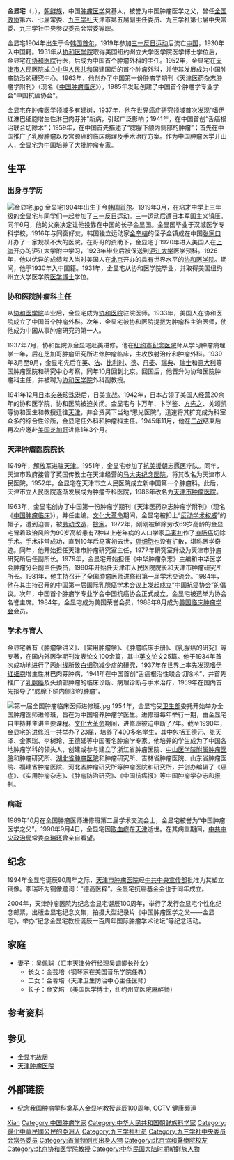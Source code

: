 {{Infobox Biography
| subject_name   = 金顯宅 
| image_name     = Jin Xian Zhai.jpg
| image_size     = 250px
| image_caption  = 金顯宅
| date_of_birth  = {{birth date|1904|3|7}}
| place_of_birth = [[File:Flag_of_Korea_1882.svg|25px]][[大韩帝国|大韩帝国]][[漢城府|漢城府]]
| date_of_death  = {{Death date and age|1990|9|4|1904|3|7}}
| place_of_death = {{CHN}}[[天津市|天津市]]
| nationality    = {{PRC}}
| ethnicity      = [[中國朝鮮族|朝鲜族]]
| occupation     = 医生、肿瘤学家
| known_for      = 中国肿瘤医学之父
| education      = 医学博士
| alma_mater     =[[协和医学院|协和医学院]]
| spouse        =吴佩球
| children      = 金芸培、金蓉培、金文培
}}

'''金显宅'''（{{lang-ko|'''김현택'''}}，{{bd|1904年|3月7日|1990年|9月4日}}），[[中國朝鲜族|朝鲜族]]，中国[[肿瘤学|肿瘤医学]]奠基人，被誉为中国肿瘤医学之父，曾任[[中国人民政治协商会议全国委员会|全国政协]]第六、七届常委、[[九三学社|九三学社]]天津市第五届副主任委员、九三学社第七届中央常委、九三学社中央参议委员会常委等职。

金显宅1904年出生于今[[韩国|韩国]][[首尔|首尔]]，1919年参加[[三一反日运动|三一反日运动]]后流亡[[中国|中国]]，1930年入中国籍。1931年从[[北京协和医学院|协和医学院]]取得美国纽约州立大学医学院医学博士学位后，金显宅在[[北京协和医院|协和医院]]行医，后成为中国首个肿瘤外科的主任。1952年，金显宅在[[天津市肿瘤医院|天津市人民医院]]成立[[中华人民共和国|中华人民共和国]]建国后的首个肿瘤外科，并使其发展成为中国肿瘤防治的研究中心。1963年，他创办了中国第一份肿瘤学期刊《天津医药杂志肿瘤学附刊》（现名《[[中国肿瘤临床|中国肿瘤临床]]》），1985年发起创建了中国首个肿瘤学专业学会“中国抗癌协会”。

金显宅在肿瘤医学领域多有建树，1937年，他在世界癌症研究领域首次发现“嗜伊红淋巴细胞增生性淋巴肉芽肿”新病，引起广泛影响；1941年，在中国首创“舌癌根治联合切除术”；1959年，在中国首先描述了“腮腺下颌内侧部的肿瘤”；首先在中国推广了乳腺肿瘤以及宫颈癌的临床病理及手术治疗方案。作为中国肿瘤医学开山人，金显宅为中国培养了大批肿瘤专家。

== 生平 ==
=== 出身与学历 ===
[[File:金显宅.jpg|thumb]]
金显宅1904年出生于今[[韩国|韩国]][[首尔|首尔]]。1919年3月，在培才中学上三年级的金显宅与同学们一起参加了[[三一反日运动|三一反日运动]]。三一运动后遭日本军国主义镇压。同年6月，他的父亲决定让他投靠在中国的长子金显国。金显国毕业于汉城医学专科学校，1916年与同窗好友，韩国独立运动家[[金奎植|金奎植]]的侄子金镇成在中国[[张家口|张家口]]开办了一家规模不大的医院。在哥哥的资助下，金显宅于1920年进入美国人在[[上海|上海]]开办的沪江大学附中学习，1923年毕业后被保送到[[沪江大学|沪江大学]]医学预科。1926年，他以优异的成绩考入当时美国人在[[北京|北京]]开办的具有世界水平的[[北京协和医学院|协和医学院]]。期间，他于1930年入中国籍。1931年，金显宅从协和医学院毕业，并取得美国纽约州立大学医学院[[医学博士|医学博士]]学位。{{r|王世铎|光明}}

=== 协和医院肿瘤科主任 ===
从[[北京协和医学院|协和医学院]]毕业后，金显宅成为[[北京协和医院|协和医院]]驻院医师。1933年，美国人在协和医院成立了中国首个肿瘤外科。次年，金显宅被协和医院提拔为肿瘤科主治医师，使他成为中国从事肿瘤研究的第一人。{{r|李树玲|郝希山|创始人|王世铎}}

1937年7月，协和医院派金显宅赴美进修。他在[[纽约市|纽约市]][[紀念斯隆-凱特琳癌症中心|纪念医院]]师从{{tsl|en|James Ewing (pathologist)|詹姆斯·尤因 (病理學家)|詹姆斯·尤因}}学习肿瘤病理学一年，后在芝加哥肿瘤研究所进修肿瘤临床，主攻放射治疗和肿瘤外科。1939年3月至9月，金显宅先后在[[英国|英]]、[[法国|法]]、[[比利时|比利时]]、[[德国|德]]、[[丹麦|丹麦]]、[[瑞典|瑞典]]、[[瑞士|瑞士]]和[[意大利|意大利]]等国肿瘤医院和研究中心考察，同年10月回到北京。回国后，他晋升为协和医院肿瘤科主任，并被聘为[[北京协和医学院|协和医学院]]外科副教授。{{r|光明|王世铎}}

1941年12月[[日本突袭珍珠港|日本突袭珍珠港]]后，日美宣战。1942年，日本占领了美国人经营20余年的协和医学院，协和医院被迫关闭。金显宅与卞万年、卞学鉴、[[方先之|方先之]]、关颂凯等协和医生和教授迁往[[天津|天津]]，并合资买下当地“恩光医院”，迅速将其扩充成为科室众多的综合性诊所，金显宅任外科和肿瘤科主任。1945年11月，他在[[第二次世界大战|二战]]结束后再次应邀赴[[美国|美国]][[芝加哥|芝加哥]]进修1年3个月。{{r|光明|王世铎}}

=== 天津肿瘤医院院长 ===
1949年，[[解放军|解放军]]进驻[[天津|天津]]。1951年，金显宅参加了[[抗美援朝|抗美援朝]]志愿医疗队{{r|光明}}。同年，天津市政府接管了英国传教士在天津经营的[[马大夫纪念医院|马大夫纪念医院]]，将其改名为天津市人民医院。1952年，金显宅在天津市立人民医院成立新中国第一个肿瘤科。此后，天津市立人民医院逐渐发展成为肿瘤专科医院，1986年改名为[[天津市肿瘤医院|天津市肿瘤医院]]{{r|tj|hm}}。

1963年，金显宅创办了中国第一份肿瘤学期刊《天津医药杂志肿瘤学附刊》（现名《[[中国肿瘤临床|中国肿瘤临床]]》），并任主编{{r|lc}}。[[文化大革命|文化大革命]]期间，金显宅被扣上“[[反动学术权威|反动学术权威]]”的帽子，遭到迫害，被[[劳动改造|劳动改造]]，[[抄家|抄家]]{{r|光明| yj }}。1972年，刚刚被解除劳改69岁高龄的金显宅冒着政治风险为90岁高龄患有7种以上老年病的人口学家[[马寅初|马寅初]]作了[[直肠癌|直肠癌]]切除手术。手术非常成功，直到10年后马寅初去世，[[癌细胞|癌细胞]]也没有扩散，堪称医学奇迹{{r|马寅初|ma}}。同年，他开始担任天津市肿瘤研究室主任，1977年研究室升级为天津市肿瘤研究所后任副所长{{r|jm}}。1979年，金显宅开始担任《中华肿瘤杂志》主编和中华医学会肿瘤分会副主任委员，1980年开始任天津市人民医院院长和天津市肿瘤研究所所长。1981年，他主持召开了全国肿瘤医师进修班第一届学术交流会。1984年，他在其主持召开的中国第一届国际乳腺癌学术会议上发起成立“中国抗癌协会”的倡议。次年，中国首个肿瘤学专业学会中国抗癌协会正式成立，金显宅被选举为协会名誉主席。1984年，金显宅成为美国{{link-en|肿瘤外科学会|Society of Surgical Oncology}}荣誉会员，1988年8月成为[[美国临床肿瘤学会|美国临床肿瘤学会]]会员。{{r|yj|jm|jd}}

=== 学术与育人 ===
金显宅著有《肿瘤学讲义》、《实用肿瘤学》、《肿瘤临床手册》、《乳腺癌的研究》等专著，在国内外医学期刊发表论文100余篇，其中[[英文|英文]]论文25篇。他于1934年首次成功地进行了[[丙射线|丙射线]]所致[[白细胞减少症|白细胞减少症]]的研究，1937年在世界上率先发现[[嗜酸性粒细胞|嗜伊红细胞]]增生性淋巴肉芽肿病，1941年在中国首创“舌癌根治性联合切除术”，并首先推广了[[乳腺癌|乳腺癌]]及头颈部肿瘤的临床诊断、病理诊断与手术治疗，1959年在国内首先报导了“腮腺下颌内侧部的肿瘤”。{{r|yj|jd|光明}}

[[File:第一届全国肿瘤临床医师进修班.jpg|thumb]]
1954年，金显宅受[[中华人民共和国卫生部|卫生部]]委托开始举办全国肿瘤医师进修班，旨在为中国培养肿瘤学医生。进修班每年举行一期，由金显宅自主持并主讲主要课程。[[文化大革命|文化大革命]]期间，进修班被迫中断了7年。截至1990年，金显宅的进修班一共举办了23届，培养了400多名学生，其中包括王德元、张天泽、金家瑞、李树玲、王德延等中国著名肿瘤学专家。他培养的学生成为了中国各地肿瘤学科的领头人，创建或参与建立了浙江省肿瘤医院、[[中山大学肿瘤防治中心|中山医学院附属肿瘤医院]]和肿瘤研究所、[[湖北省肿瘤医院|湖北省肿瘤医院]]和肿瘤研究所、吉林省肿瘤医院、山东省肿瘤医院、福建省肿瘤医院、河北省肿瘤研究所等肿瘤医院和研究所，并创办编辑了《癌症》、《实用肿瘤杂志》、《肿瘤防治研究》、《中国抗癌报》等中国肿瘤学杂志和报刊。{{r|王世铎|tl}}

=== 病逝 ===
1989年10月在全国肿瘤医师进修班第二届学术交流会上，金显宅被誉为“中国肿瘤医学之父”。1990年9月4日，金显宅因[[败血症|败血症]]在[[天津|天津]]逝世。在其病重期间，[[中共中央政治局|中共中央政治局]]常委[[李瑞环|李瑞环]]曾亲自看望。

== 纪念 ==
1994年金显宅诞辰90周年之际，[[天津市肿瘤医院|天津市肿瘤医院]]经[[中共中央宣传部|中共中央宣传部]]批准为其塑立铜像。李瑞环为铜像题词：“德高医粹”。金显宅抗癌基金会也于同年成立。{{r|纪念|yj|jn}}

2004年，天津肿瘤医院为纪念金显宅诞辰100周年，举行了发行金显宅个性化纪念邮票，出版金显宅纪念文集，拍摄大型纪录片《中国肿瘤医学之父——金显宅》，举办“纪念金显宅教授诞辰一百周年国际肿瘤学术论坛”等纪念活动{{r|jd}}。

== 家庭 ==
*妻子：吴佩球（[[汇丰银行|汇丰]]天津分行经理吴调卿长孙女）
**长女：金芸培（钢琴家在美国音乐学院任教）
**二女：金蓉培（天津卫生防治中心主任医师）
**长子：金文培 （美国医学博士，纽约州立医院麻醉师）

== 参考资料 ==
{{Reflist|2|refs=
<ref name="创始人">{{cite journal |title=纪念本刊创始人——金显宅主编诞辰一百周年  |author=编辑部 | coauthors = |journal=《中国肿瘤临床》 |date=2004年07期 }}</ref>
<ref name="王世铎">{{cite journal |title=“中国肿瘤之父”金显宅   |author=王世铎 | coauthors = |journal=《天津科技年鉴》 |date=2005年 |publisher=方志出版社 }}</ref>
<ref name="郝希山">{{cite journal |title=德高医粹——怀念我的老师金显宅教授 |author=郝希山| coauthors = |journal=《中国肿瘤临床》 |date=2004年07期 }}</ref>
<ref name="李树玲">{{cite journal |title=深切怀念我国肿瘤学奠基人金显宅先师  |author=李树玲 | coauthors = |journal=《癌症进展》 |date=2004年02期 }}</ref>
<ref name="马寅初">{{cite journal |title=马寅初与肿瘤医学泰斗金显宅  |author= 王世铎| coauthors = |journal=《民主与科学》 |date=2000年03期 }}</ref>
<ref name="光明">{{cite web |url=http://www.gmw.cn/content/2006-03/13/content_387755.htm |author=王德元 |title=中国肿瘤医学之父——金显宅 |publisher=光明网 |date=2006-03-13 |access-date=2010-12-26 |archive-url=https://web.archive.org/web/20120229175408/http://www.gmw.cn/content/2006-03/13/content_387755.htm |archive-date=2012-02-29 |dead-url=yes }}</ref>
<ref name=tj>{{Cite web |url=http://www.tjmuch.com/system/2008/09/09/010013187.shtml |title=天津肿瘤医院 |access-date=2011-01-01 |archive-url=https://web.archive.org/web/20110118035109/http://www.tjmuch.com/system/2008/09/09/010013187.shtml |archive-date=2011-01-18 |dead-url=yes }}</ref>
<ref name=jm>{{Cite web |url=http://dlibrary.tjl.tj.cn/jmqx/renwu/jxz.htm |title=津门群星 |accessdate=2016-03-04 |publisher=天津图书馆 |archive-url=https://web.archive.org/web/20041216015538/http://dlibrary.tjl.tj.cn/jmqx/renwu/jxz.htm |archive-date=2004-12-16 |dead-url=yes }}</ref>
<ref name=lc>{{Cite web |url=http://www.cjco.cn/CN/column/column105.shtml |accessdate=2019-01-26 |title=杂志概况 |publisher=《中国肿瘤临床》 |archive-url=https://web.archive.org/web/20190126072924/http://www.cjco.cn/CN/column/column105.shtml |archive-date=2019-01-26 |dead-url=yes }}</ref>
<ref name=hm>{{cite news |url=http://media.workercn.cn/sites/media/tjgrb/2017_01/21/GR0307.htm |title=天津医院历史回眸之肿瘤医院 |publisher=《天津工人报》 |date=2017-01-21 |archive-url=https://web.archive.org/web/20190126073601/http://media.workercn.cn/sites/media/tjgrb/2017_01/21/GR0307.htm |archive-date=2019-01-26 |dead-url=no |accessdate=2019-01-26 }}</ref>
<ref name=yj>{{cite news |url=http://www.cctv.com/health/special/C12157/20040422/101338.shtml |title=金显宅教授生平业绩 |publisher=CCTV |date=2004-04-22 |archive-url=https://web.archive.org/web/20190126075107/http://www.cctv.com/health/special/C12157/20040422/101338.shtml |archive-date=2019-01-26 |dead-url=no |accessdate=2019-01-26 }}</ref>
<ref name=jd>{{cite news |url=http://www.tijmu.edu.cn/cn/news/04/03/news04077.htm |title=天津医科大学新闻与信息 |date=2004-12-16 |archive-url=https://web.archive.org/web/20041216075715/http://www.tijmu.edu.cn/cn/news/04/03/news04077.htm |archive-date=2004-12-16 |dead-url=yes |access-date=2010-12-26 }}</ref>
<ref name=jn>{{cite news |url=http://www.cctv.com/health/special/C12157/20040422/101441.shtml |title=奉献—殚精竭虑 风范永存 |publisher=CCTV |date=2004-04-22 |archive-url=https://web.archive.org/web/20190126084318/http://www.cctv.com/health/special/C12157/20040422/101441.shtml |archive-date=2019-01-26 |dead-url=no |accessdate=2019-01-26 }}</ref>
<ref name=tl>{{cite news |url=http://www.cctv.com/health/special/C12157/20040422/101437.shtml |title=育才—殷血勤浇灌 桃李满天下 |publisher=CCTV |date=2004-04-22 |archive-url=https://web.archive.org/web/20190126071257/http://www.cctv.com/health/special/C12157/20040422/101437.shtml |archive-date=2019-01-26 |dead-url=no |accessdate=2010-12-26 }}</ref>
<ref name="纪念">{{cite journal |title=纪念金显宅教授诞辰九十周年学术报告会,金显宅教授铜像落成典礼和金显宅抗癌基金会建立三项活动将于1994年4月17日在津举行  |author= | coauthors = |journal=《中国肿瘤临床》  |date=1993年09期}}</ref>
<ref name=ma>{{cite web |url=http://news.sina.com.cn/s/sd/2011-02-18/150421976784_4.shtml |title=马家儿孙 |publisher=《南方人物周刊》 |date=2011-02-18 |access-date=2019-01-27 |archive-url=https://web.archive.org/web/20160304131408/http://news.sina.com.cn/s/sd/2011-02-18/150421976784_4.shtml |archive-date=2016-03-04 |dead-url=no }}</ref>
}}

== 参见 ==
{{Commons|Category:Jin Xianzhai}}
* [[金显宅故居|金显宅故居]]
* [[天津肿瘤医院|天津肿瘤医院]]

== 外部链接 ==
* [http://www.cctv.com/health/special/C12157/05/index.shtml 纪念我国肿瘤学科奠基人金显宅教授诞辰100周年]{{Wayback|url=http://www.cctv.com/health/special/C12157/05/index.shtml |date=20081201070520 }}, CCTV 健康频道

{{九三学社第七届中央委员会}}

{{Authority control}}
{{DEFAULTSORT:Jin}}
[[Category:金姓|Xian]]
[[Category:中国肿瘤学家|Category:中国肿瘤学家]]
[[Category:中华人民共和国朝鲜族科学家|Category:中华人民共和国朝鲜族科学家]]
[[Category:歸化中華民國公民的亞洲人|Category:歸化中華民國公民的亞洲人]]
[[Category:九三学社社员|Category:九三学社社员]]
[[Category:九三学社中央委员会常务委员|Category:九三学社中央委员会常务委员]]
[[Category:首爾特別市出身人物|Category:首爾特別市出身人物]]
[[Category:北京協和醫學院校友|Category:北京協和醫學院校友]]
[[Category:北京协和医学院教授|Category:北京协和医学院教授]]
[[Category:中华民国大陆时期朝鲜族人物|Category:中华民国大陆时期朝鲜族人物]]